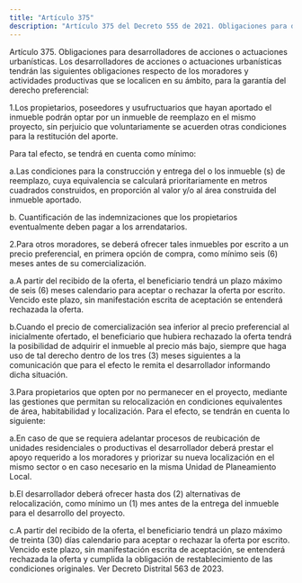 ```yaml
---
title: "Artículo 375"
description: "Artículo 375 del Decreto 555 de 2021. Obligaciones para desarrolladores de acciones o actuaciones urbanísticas."
---
```


Artículo 375. Obligaciones para desarrolladores de acciones o actuaciones urbanísticas. Los desarrolladores de acciones o actuaciones urbanísticas tendrán las siguientes obligaciones respecto de los moradores y actividades productivas que se localicen en su ámbito, para la garantía del derecho preferencial:
 
1.Los propietarios, poseedores y usufructuarios que hayan aportado el inmueble podrán optar por un inmueble de reemplazo en el mismo proyecto, sin perjuicio que voluntariamente se acuerden otras condiciones para la restitución del aporte.
 
Para tal efecto, se tendrá en cuenta como mínimo:
 
a.Las condiciones para la construcción y entrega del o los inmueble (s) de reemplazo, cuya equivalencia se calculará prioritariamente en metros cuadrados construidos, en proporción al valor y/o al área construida del inmueble aportado.
 
b. Cuantificación de las indemnizaciones que los propietarios eventualmente deben pagar a los arrendatarios.
 
2.Para otros moradores, se deberá ofrecer tales inmuebles por escrito a un precio preferencial, en primera opción de compra, como mínimo seis (6) meses antes de su comercialización.
 
a.A partir del recibido de la oferta, el beneficiario tendrá un plazo máximo de seis (6) meses calendario para aceptar o rechazar la oferta por escrito. Vencido este plazo, sin manifestación escrita de aceptación se entenderá rechazada la oferta.
 
b.Cuando el precio de comercialización sea inferior al precio preferencial al inicialmente ofertado, el beneficiario que hubiera rechazado la oferta tendrá la posibilidad de adquirir el inmueble al precio más bajo, siempre que haga uso de tal derecho dentro de los tres (3) meses siguientes a la comunicación que para el efecto le remita el desarrollador informando dicha situación.
 
3.Para propietarios que opten por no permanecer en el proyecto, mediante las gestiones que permitan su relocalización en condiciones equivalentes de área, habitabilidad y localización. Para el efecto, se tendrán en cuenta lo siguiente:
 
a.En caso de que se requiera adelantar procesos de reubicación de unidades residenciales o productivas el desarrollador deberá prestar el apoyo requerido a los moradores y priorizar su nueva localización en el mismo sector o en caso necesario en la misma Unidad de Planeamiento Local.
 
b.El desarrollador deberá ofrecer hasta dos (2) alternativas de relocalización, como mínimo un (1) mes antes de la entrega del inmueble para el desarrollo del proyecto.
 
c.A partir del recibido de la oferta, el beneficiario tendrá un plazo máximo de treinta (30) días calendario para aceptar o rechazar la oferta por escrito. Vencido este plazo, sin manifestación escrita de aceptación, se entenderá rechazada la oferta y cumplida la obligación de restablecimiento de las condiciones originales.
Ver Decreto Distrital 563 de 2023.